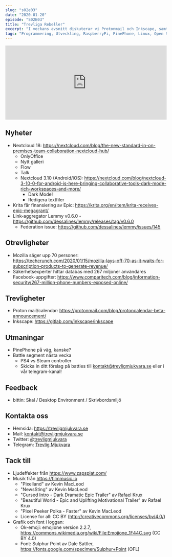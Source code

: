 ```yaml
---
slug: "s02e03"
date: "2020-01-20"
episode: "S02E03"
title: "Trevliga Rebeller"
excerpt: "I veckans avsnitt diskuterar vi Protonmail och Inkscape, samt de tråkiga nyheterna från Mozilla. Nextcloud kommer med en stor uppdatering, vi teasar ett helt nytt segment, och mycket mer!"
tags: "Programmering, Utveckling, RaspberryPi, PinePhone, Linux, Open Source, Nextcloud, Krita, Epic, Lemmy, Protonmail, Inkscape"
---
```



<!-- Går det inte att sätta några av dessa dynamiskt utifrån värdena på slugsen där uppe? -->

<SEO title="S02E03 - Trevliga Rebeller" />
<div style="width: 100%;">
  <iframe
    src="https://open.spotify.com/embed-podcast/episode/42TF3QJmD08P0gh6O5AjDo"
    width="100%"
    height="232"
    frameborder="0"
    allowtransparency="true"
    allow="encrypted-media"
  ></iframe>
</div>

## Nyheter

- Nextcloud 18: https://nextcloud.com/blog/the-new-standard-in-on-premises-team-collaboration-nextcloud-hub/
  - OnlyOffice
  - Nytt galleri
  - Flow
  - Talk
  - Nextcloud 3.10 (Android/iOS): https://nextcloud.com/blog/nextcloud-3-10-0-for-android-is-here-bringing-collaborative-tools-dark-mode-rich-workspaces-and-more/
    - Dark Mode!
    - Redigera textfiler
- Krita får finansiering av Epic: https://krita.org/en/item/krita-receives-epic-megagrant/
- Link-aggregator Lemmy v0.6.0 - https://github.com/dessalines/lemmy/releases/tag/v0.6.0
  - Federation issue: https://github.com/dessalines/lemmy/issues/145

## Otrevligheter

- Mozilla säger upp 70 personer: https://techcrunch.com/2020/01/15/mozilla-lays-off-70-as-it-waits-for-subscription-products-to-generate-revenue/
- Säkerhetsexperter hittar databas med 267 miljoner användares Facebook-uppgifter: https://www.comparitech.com/blog/information-security/267-million-phone-numbers-exposed-online/

## Trevligheter

- Proton mail/calendar: https://protonmail.com/blog/protoncalendar-beta-announcement/
- Inkscape: https://gitlab.com/inkscape/inkscape

## Utmaningar

- PinePhone på väg, kanske?
- Battle segment nästa vecka
  - PS4 vs Steam controller
  - Skicka in ditt förslag på battles till kontakt@trevligmjukvara.se eller i vår telegram-kanal!

## Feedback

- bittin: Skal / Desktop Environment / Skrivbordsmiljö

## Kontakta oss

- Hemsida: https://trevligmjukvara.se
- Mail: kontakt@trevligmjukvara.se
- Twitter: [@trevligmjukvara](https://twitter.com/trevligmjukvara)
- Telegram: [Trevlig Mjukvara](https://t.me/trevligmjukvara)

## Tack till

- Ljudeffekter från https://www.zapsplat.com/
- Musik från https://filmmusic.io
  - "Pixelland" av Kevin MacLeod
  - "NewsSting" av Kevin MacLeod
  - "Cursed Intro - Dark Dramatic Epic Trailer" av Rafael Krux
  - "Beautiful World - Epic and Uplifting Motivational Trailer" av Rafael Krux
  - "Pixel Peeker Polka - Faster" av Kevin MacLeod
  - License for all: CC BY (http://creativecommons.org/licenses/by/4.0/)
- Grafik och font i loggan:
  - Ok-emoji: emojione version 2.2.7, https://commons.wikimedia.org/wiki/File:Emojione_1F44C.svg (CC BY 4.0)
  - Font: Sulphur Point av Dale Sattler, https://fonts.google.com/specimen/Sulphur+Point (OFL)
